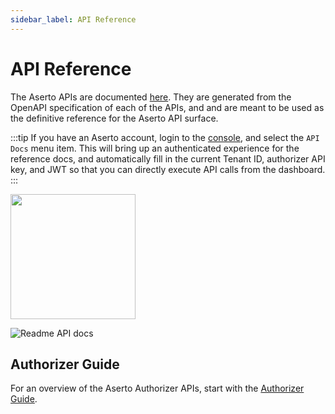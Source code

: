```yaml
---
sidebar_label: API Reference
---
```


# API Reference

The Aserto APIs are documented [here](https://aserto.readme.io/reference). They are generated from 
the OpenAPI specification of each of the APIs, and and are meant to be used as the definitive reference 
for the Aserto API surface.

:::tip
If you have an Aserto account, login to the [console](https://console.aserto.com), and 
select the `API Docs` menu item. This will bring up an authenticated experience for the
reference docs, and automatically fill in the current Tenant ID, authorizer API key, and JWT 
so that you can directly execute API calls from the dashboard.
:::

[<img src="/api-reference.png" width="200px" />](/api-reference.png)

![Readme API docs](/readme-io.png)

## Authorizer Guide

For an overview of the Aserto Authorizer APIs, start with the [Authorizer Guide](authorizer-guide/overview).

